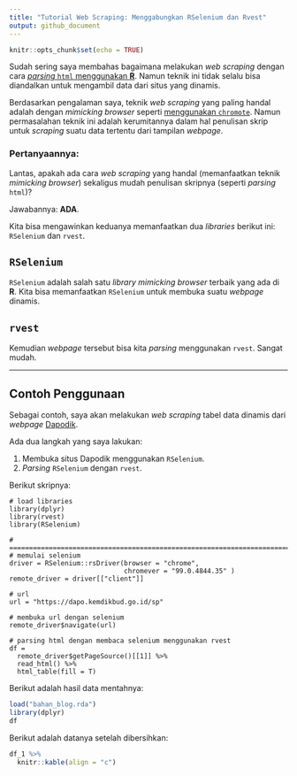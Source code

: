 ```yaml
---
title: "Tutorial Web Scraping: Menggabungkan RSelenium dan Rvest"
output: github_document
---
```


```r
knitr::opts_chunk$set(echo = TRUE)
```

Sudah sering saya membahas bagaimana melakukan _web scraping_ dengan cara [_parsing_ `html` menggunakan __R__](https://ikanx101.com/tags/#web-scrap). Namun teknik ini tidak selalu bisa diandalkan untuk mengambil data dari situs yang dinamis. 

Berdasarkan pengalaman saya, teknik _web scraping_ yang paling handal adalah dengan _mimicking browser_ seperti [menggunakan `chromote`](https://ikanx101.com/blog/webscrape-tutorial-2/). Namun permasalahan teknik ini adalah kerumitannya dalam hal penulisan skrip untuk _scraping_ suatu data tertentu dari tampilan _webpage_.

### Pertanyaannya:

Lantas, apakah ada cara _web scraping_ yang handal (memanfaatkan teknik _mimicking browser_) sekaligus mudah penulisan skripnya (seperti _parsing_ `html`)?

Jawabannya: __ADA__.

Kita bisa mengawinkan keduanya memanfaatkan dua _libraries_ berikut ini: `RSelenium` dan `rvest`.

## `RSelenium`

`RSelenium` adalah salah satu _library_ _mimicking browser_ terbaik yang ada di __R__. Kita bisa memanfaatkan `RSelenium` untuk membuka suatu _webpage_ dinamis.

## `rvest`

Kemudian _webpage_ tersebut bisa kita _parsing_ menggunakan `rvest`. Sangat mudah.

---

## Contoh Penggunaan

Sebagai contoh, saya akan melakukan _web scraping_ tabel data dinamis dari _webpage_ [Dapodik](https://dapo.kemdikbud.go.id/sp).

Ada dua langkah yang saya lakukan:

1. Membuka situs Dapodik menggunakan `RSelenium`.
1. _Parsing_ `RSelenium` dengan `rvest`.

Berikut skripnya:

```
# load libraries 
library(dplyr)
library(rvest)
library(RSelenium)

# ===============================================================================
# memulai selenium
driver = RSelenium::rsDriver(browser = "chrome",
                             chromever = "99.0.4844.35" )
remote_driver = driver[["client"]] 

# url
url = "https://dapo.kemdikbud.go.id/sp"

# membuka url dengan selenium
remote_driver$navigate(url)

# parsing html dengan membaca selenium menggunakan rvest
df = 
  remote_driver$getPageSource()[[1]] %>% 
  read_html() %>% 
  html_table(fill = T)
```

</break>
</break>
</break>

Berikut adalah hasil data mentahnya:

```r
load("bahan_blog.rda")
library(dplyr)
df
```

</break>
</break>
</break>

Berikut adalah datanya setelah dibersihkan:

```r
df_1 %>% 
  knitr::kable(align = "c")
```
